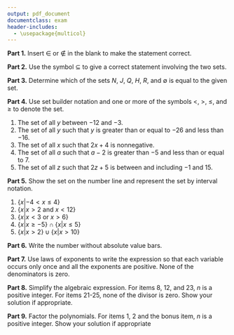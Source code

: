 ```yaml
---
output: pdf_document
documentclass: exam
header-includes: 
  - \usepackage{multicol}
---
```

\pagestyle{headandfoot}
\firstpageheader{College and Advanced Algebra\\O. D. Hombrebueno}{Nueva Vizcaya State University\\College of Teacher Education}{Midterm Exam\\October 12, 2018}
\runningheader{}{}{}
\firstpagefooter{}{}{}
\runningfooter{College and Advanced Algebra}{Midterm Exam}{Page \thepage\ of \numpages}
\runningfootrule

\makebox[4in]{Name:\enspace\hrulefill}

\makebox[3in]{Course and Year:\enspace\hrulefill}

\vspace{5mm}

**Part 1.** Insert $\in$ or $\notin$ in the blank to make the statement correct.

\begin{multicols}{5}
\begin{enumerate}
\setlength\fillinlinelength{.30in}
\item 15\fillin $N$
\item 1.4142\fillin $H$
\item 0\fillin $Q$
\item 2007\fillin $J$
\item -5\fillin $H$
\end{enumerate}
\end{multicols}

**Part 2.** Use the symbol $\subseteq$ to give a correct statement involving the two sets.

\begin{multicols}{5}
\begin{enumerate}
\item $N$ and $Q$
\item $R$ and $Q$
\item $J$ and $N$
\item $H$ and $R$
\item ${0}$ and $J$
\end{enumerate}
\end{multicols}

\vspace{2mm}

**Part 3.** Determine which of the sets $N$, $J$, $Q$, $H$, $R$, and $\emptyset$ is equal to the given set. 

\begin{multicols}{5}
\begin{enumerate}
\item $Q\cap R$
\item $H\cap R$
\item $Q\cup R$
\item $H\cap Q$
\item $J\cap N$
\end{enumerate}
\end{multicols}

\vspace{2mm}

**Part 4.** Use set builder notation and one or more of the symbols $<$, $>$, $\le$, and $\ge$ to denote the set.

1. The set of all $y$ between $-12$ and $-3$.
2. The set of all $y$ such that $y$ is greater than or equal to $-26$ and less than $-16$.
3. The set of all $x$ such that $2x+4$ is nonnegative.
4. The set of all $a$ such that $a-2$ is greater than $-5$ and less than or equal to $7$.
5. The set of all $z$ such that $2z+5$ is between and including $-1$ and $15$.

\vspace{1in}

**Part 5.** Show the set on the number line and represent the set by interval notation.

1. $\{x|-4<x\le 4\}$
2. $\{x|x>2\text{ and }x<12\}$
3. $\{x|x<3\text{ or }x>6\}$
4. $\{x|x\ge -5\}\cap\{x|x\le 5\}$
5. $\{x|x>2\}\cup\{x|x>10\}$

**Part 6.** Write the number without absolute value bars.

\begin{multicols}{5}
\begin{enumerate}
\item $|3-\sqrt{3}|$
\item $\left|-\dfrac{3}{4}\right|$
\item $\left|\dfrac{1}{3}\right|$
\item $|-8|$
\item $|3-\pi|$
\end{enumerate}
\end{multicols}

**Part 7.** Use laws of exponents to write the expression so that each variable occurs only once and all the exponents are positive. None of the denominators is zero.

\begin{multicols}{2}
\begin{enumerate}
\item $a^{-3} \cdot a^{6}$
\item $\dfrac{y^{5}}{y^{-7}}$
\item $(s^{5}t^{-1})^{-2}$
\item $\left(\dfrac{x^{-1}}{y^{3}}\right)^{-4}$
\item $-7(-x^{6}y)(-x^{6}y^{5})$
\item $(2x^{2})^{3}(3y^{3})^{2}$
\item $(4s^{4})^4(2t^{3})^{3}$
\item $\dfrac{(20r^{2}s^{3}t^{4})(2r^{2}s^{2}t)}{(-4rst)(3rs^{4}t^{2})}$
\item $\dfrac{3^{-2}x^{-4}y^{0}}{(3x^{2}y^{3})^{-4}}$
\item $\left(\dfrac{3x^{-1}y^{2}z^{3}}{2x^{-3}y^{-2}z^{-1}}\right)^{-1}$
\end{enumerate}
\end{multicols}

**Part 8.** Simplify the algebraic expression. For items 8, 12, and 23, $n$ is a positive integer. For items 21-25, none of the divisor is zero. Show your solution if appropriate.

\begin{enumerate}
\item $4x^2-5x+6x^2-2x$
\item $2(3u-4v)-(5u-3v)$
\item $3(-t^2+3st-2s^2)-2(7t^2-st-s^2)$
\item $3(2w-3z)-[w-z-(w+z)]$
\item $(4x^3-7x^2+2x-4)+(3x^3+8x^2+3x-7)$
\item $-(4z^5-6z^3+z-8)-(2z^5+7z^4-z^2+4z+1)$
\item $2xyz^2(3xz-6yz-xy-1)$
\item $3x^{2n}(x^{n+1}-4x^n+5)$
\item $(y+8)(4y-3)$
\item $(2x^2-5y^2)(-3x^2+y^2)$
\item $(b-3b^2+7)(5b^2+2-3b)$
\item $(3x^{2n}+y^n)(4x^{2n}-5y^n)$
\item $(y-2)(y+7)$
\item $(5t+4)^2$
\item $(w+6)(w-6)$
\item $(6x-y)(3x+2y)$
\item $(t^2-5)(t^2+9)$
\item $(4x^2-3y^2)^2$
\item $(3r-10s)(3r+10s)$
\item $(7a^2-2b^2)(5a^2+3b^2)$
\item $\dfrac{-48y^3+30y^2-18y}{6y}$
\item $\dfrac{-24a^3b^3c^4+32a^2b^4c^2-16a^5b^3c^3}{8a^2b^2c^2}$
\item $\dfrac{16t^{4n}-64t^{6n}}{2t^{2n}}$
\item $\dfrac{a^3-3a^2-a+3}{a-2}$
\item $\dfrac{t^3-7t-6}{t+2}$
\end{enumerate}

\clearpage

**Part 9.** Factor the polynomials. For items 1, 2 and the bonus item, $n$ is a positive integer. Show your solution if appropriate

\begin{enumerate}
\item $a^{2n+1}+a^{n+2}+a^{n+1}$
\item $b^{2n}-c^{8n}$
\item $y^2-10y+25$
\item $10y^2-11y-6$
\item $27-x^3$
\item $x^3+3x^2+x+3$
\item $6st^2-9s^2t-2t^3+27s^3$
\item $r^2+10rs+25s^2-9$
\item $(x+2y)^3-1$
\item $t^6+t^4+t^2+1$
\item[bonus] $x^{8n}-16y^{4n}$
\end{enumerate}

\vfill
\begin{quote}
\quote Don’t judge each day by the harvest you reap, but by the seeds you plant.
\emph{Robert Louis Stevenson}
\end{quote}